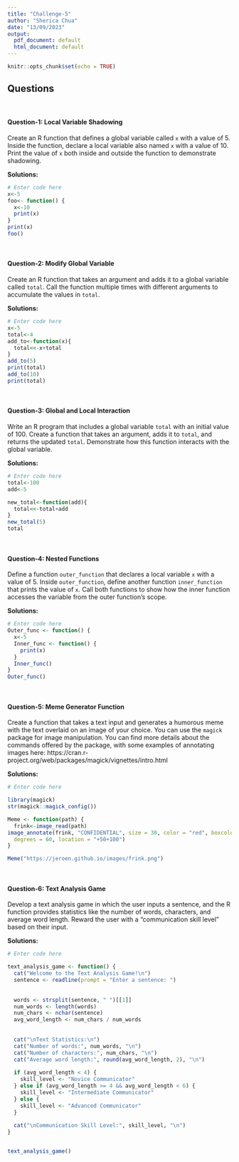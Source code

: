 ```yaml
---
title: "Challenge-5"
author: "Sherica Chua"
date: "13/09/2023"
output:
  pdf_document: default
  html_document: default
---
```


```r
knitr::opts_chunk$set(echo = TRUE)
```

## Questions
<br>

#### Question-1: Local Variable Shadowing 

Create an R function that defines a global variable called `x` with a value of 5. Inside the function, declare a local variable also named `x` with a value of 10. Print the value of `x` both inside and outside the function to demonstrate shadowing.

**Solutions:**

```r
# Enter code here
x<-5
foo<- function() {
  x<-10
  print(x)
}
print(x)
foo()
```
<br>


#### Question-2: Modify Global Variable

Create an R function that takes an argument and adds it to a global variable called `total`. Call the function multiple times with different arguments to accumulate the values in `total`.

**Solutions:**

```r
# Enter code here
x<-5
total<-4
add_to<-function(x){
  total<<-x+total
}
add_to(5)
print(total)
add_to(10)
print(total)
```
<br>

#### Question-3: Global and Local Interaction 

Write an R program that includes a global variable `total` with an initial value of 100. Create a function that takes an argument, adds it to `total`, and returns the updated `total`. Demonstrate how this function interacts with the global variable.

**Solutions:**

```r
# Enter code here
total<-100
add<-5

new_total<-function(add){
  total<<-total+add
}
new_total(5)
total
```
<br>

#### Question-4: Nested Functions

Define a function `outer_function` that declares a local variable `x` with a value of 5. Inside `outer_function`, define another function `inner_function` that prints the value of `x`. Call both functions to show how the inner function accesses the variable from the outer function's scope.

**Solutions:**

```r
# Enter code here
Outer_func <- function() {
  x<-5
  Inner_func <- function() {
    print(x)
  }
  Inner_func()
}
Outer_func()
```
<br>

#### Question-5: Meme Generator Function

Create a function that takes a text input and generates a humorous meme with the text overlaid on an image of your choice. You can use the `magick` package for image manipulation. You can find more details about the commands offered by the package, with some examples of annotating images here: https://cran.r-project.org/web/packages/magick/vignettes/intro.html

**Solutions:**

```r
# Enter code here

library(magick)
str(magick::magick_config())

Meme <- function(path) {
  frink<-image_read(path)
image_annotate(frink, "CONFIDENTIAL", size = 30, color = "red", boxcolor = "pink",
  degrees = 60, location = "+50+100")
}

Meme("https://jeroen.github.io/images/frink.png")
```
<br>

#### Question-6: Text Analysis Game  

Develop a text analysis game in which the user inputs a sentence, and the R function provides statistics like the number of words, characters, and average word length. Reward the user with a "communication skill level" based on their input.

**Solutions:**

```r
# Enter code here

text_analysis_game <- function() {
  cat("Welcome to the Text Analysis Game!\n")
  sentence <- readline(prompt = "Enter a sentence: ")
  
 
  words <- strsplit(sentence, " ")[[1]]
  num_words <- length(words)
  num_chars <- nchar(sentence)
  avg_word_length <- num_chars / num_words
  
  
  cat("\nText Statistics:\n")
  cat("Number of words:", num_words, "\n")
  cat("Number of characters:", num_chars, "\n")
  cat("Average word length:", round(avg_word_length, 2), "\n")
  
  if (avg_word_length < 4) {
    skill_level <- "Novice Communicator"
  } else if (avg_word_length >= 4 && avg_word_length < 6) {
    skill_level <- "Intermediate Communicator"
  } else {
    skill_level <- "Advanced Communicator"
  }
  
  cat("\nCommunication Skill Level:", skill_level, "\n")
}


text_analysis_game()


```
<br>